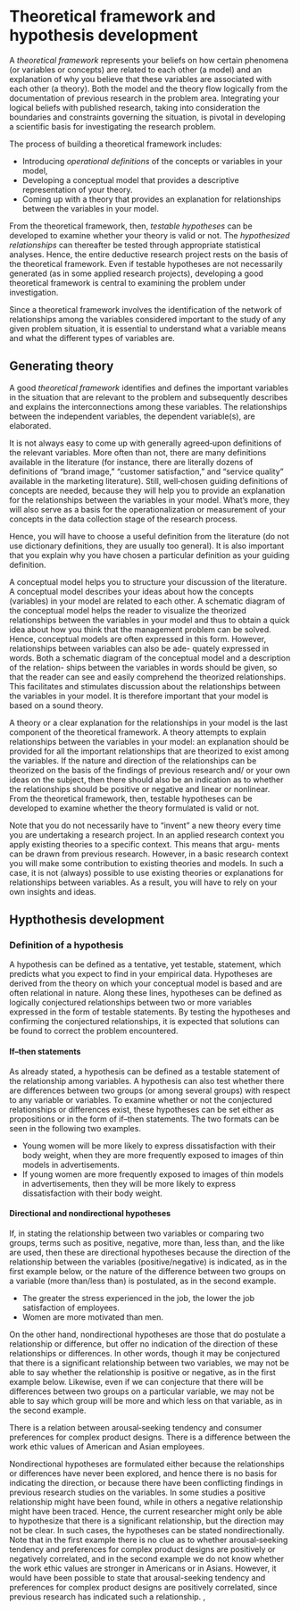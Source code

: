 # Theoretical framework and hypothesis development

A *theoretical framework* represents your beliefs on how certain phenomena (or variables or concepts) are related to each other (a model) and an explanation of why you believe that these variables are associated with each other (a theory). Both the model and the theory flow logically from the documentation of previous research in the problem area. Integrating your logical beliefs with published research, taking into consideration the boundaries and constraints governing the situation, is pivotal in developing a scientific basis for investigating the research problem.

The process of building a theoretical framework includes:

-   Introducing *operational definitions* of the concepts or variables in your model,
-   Developing a conceptual model that provides a descriptive representation of your theory.
-   Coming up with a theory that provides an explanation for relationships between the variables in your model.

From the theoretical framework, then, *testable hypotheses* can be developed to examine whether your theory is valid or not. The *hypothesized relationships* can thereafter be tested through appropriate statistical analyses. Hence, the entire deductive research project rests on the basis of the theoretical framework. Even if testable hypotheses are not necessarily generated (as in some applied research projects), developing a good theoretical framework is central to examining the problem under investigation.

Since a theoretical framework involves the identification of the network of relationships among the variables considered important to the study of any given problem situation, it is essential to understand what a variable means and what the different types of variables are.

## Generating theory

A good *theoretical framework* identifies and defines the important variables in the situation that are relevant to the problem and subsequently describes and explains the interconnections among these variables. The relationships between the independent variables, the dependent variable(s), are elaborated.

It is not always easy to come up with generally agreed‐upon definitions of the relevant variables. More often than not, there are many definitions available in the literature (for instance, there are literally dozens of definitions of "brand image," "customer satisfaction," and "service quality" available in the marketing literature). Still, well‐chosen guiding definitions of concepts are needed, because they will help you to provide an explanation for the relationships between the variables in your model. What's more, they will also serve as a basis for the operationalization or measurement of your concepts in the data collection stage of the research process.

Hence, you will have to choose a useful definition from the literature (do not use dictionary definitions, they are usually too general). It is also important that you explain why you have chosen a particular definition as your guiding definition.

A conceptual model helps you to structure your discussion of the literature. A conceptual model describes your ideas about how the concepts (variables) in your model are related to each other. A schematic diagram of the conceptual model helps the reader to visualize the theorized relationships between the variables in your model and thus to obtain a quick idea about how you think that the management problem can be solved. Hence, conceptual models are often expressed in this form. However, relationships between variables can also be ade- quately expressed in words. Both a schematic diagram of the conceptual model and a description of the relation- ships between the variables in words should be given, so that the reader can see and easily comprehend the theorized relationships. This facilitates and stimulates discussion about the relationships between the variables in your model. It is therefore important that your model is based on a sound theory.

A theory or a clear explanation for the relationships in your model is the last component of the theoretical framework. A theory attempts to explain relationships between the variables in your model: an explanation should be provided for all the important relationships that are theorized to exist among the variables. If the nature and direction of the relationships can be theorized on the basis of the findings of previous research and/ or your own ideas on the subject, then there should also be an indication as to whether the relationships should be positive or negative and linear or nonlinear. From the theoretical framework, then, testable hypotheses can be developed to examine whether the theory formulated is valid or not.

Note that you do not necessarily have to "invent" a new theory every time you are undertaking a research project. In an applied research context you apply existing theories to a specific context. This means that argu- ments can be drawn from previous research. However, in a basic research context you will make some contribution to existing theories and models. In such a case, it is not (always) possible to use existing theories or explanations for relationships between variables. As a result, you will have to rely on your own insights and ideas.

## Hypthothesis development

### Definition of a hypothesis

A hypothesis can be defined as a tentative, yet testable, statement, which predicts what you expect to find in your empirical data. Hypotheses are derived from the theory on which your conceptual model is based and are often relational in nature. Along these lines, hypotheses can be defined as logically conjectured relationships between two or more variables expressed in the form of testable statements. By testing the hypotheses and confirming the conjectured relationships, it is expected that solutions can be found to correct the problem encountered.

#### If--then statements

As already stated, a hypothesis can be defined as a testable statement of the relationship among variables. A hypothesis can also test whether there are differences between two groups (or among several groups) with respect to any variable or variables. To examine whether or not the conjectured relationships or differences exist, these hypotheses can be set either as propositions or in the form of if--then statements. The two formats can be seen in the following two examples.

-   Young women will be more likely to express dissatisfaction with their body weight, when they are more frequently exposed to images of thin models in advertisements.
-   If young women are more frequently exposed to images of thin models in advertisements, then they will be more likely to express dissatisfaction with their body weight.

#### Directional and nondirectional hypotheses

If, in stating the relationship between two variables or comparing two groups, terms such as positive, negative, more than, less than, and the like are used, then these are directional hypotheses because the direction of the relationship between the variables (positive/negative) is indicated, as in the first example below, or the nature of the difference between two groups on a variable (more than/less than) is postulated, as in the second example.

-   The greater the stress experienced in the job, the lower the job satisfaction of employees.
-   Women are more motivated than men.

On the other hand, nondirectional hypotheses are those that do postulate a relationship or difference, but offer no indication of the direction of these relationships or differences. In other words, though it may be conjectured that there is a significant relationship between two variables, we may not be able to say whether the relationship is positive or negative, as in the first example below. Likewise, even if we can conjecture that there will be differences between two groups on a particular variable, we may not be able to say which group will be more and which less on that variable, as in the second example.

There is a relation between arousal‐seeking tendency and consumer preferences for complex product designs. There is a difference between the work ethic values of American and Asian employees.

Nondirectional hypotheses are formulated either because the relationships or differences have never been explored, and hence there is no basis for indicating the direction, or because there have been conflicting findings in previous research studies on the variables. In some studies a positive relationship might have been found, while in others a negative relationship might have been traced. Hence, the current researcher might only be able to hypothesize that there is a significant relationship, but the direction may not be clear. In such cases, the hypotheses can be stated nondirectionally. Note that in the first example there is no clue as to whether arousal‐seeking tendency and preferences for complex product designs are positively or negatively correlated, and in the second example we do not know whether the work ethic values are stronger in Americans or in Asians. However, it would have been possible to state that arousal-seeking tendency and preferences for complex product designs are positively correlated, since previous research has indicated such a relationship. ‚
